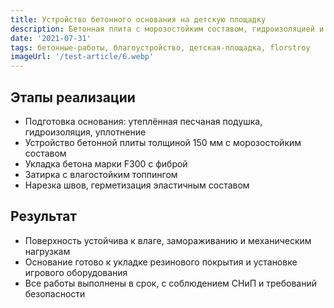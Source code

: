 ```yaml
---
title: Устройство бетонного основания на детскую площадку
description: Бетонная плита с морозостойким составом, гидроизоляцией и финишной затиркой для безопасной эксплуатации в условиях открытого воздуха
date: '2021-07-31'
tags: бетонные-работы, благоустройство, детская-площадка, florstroy
imageUrl: '/test-article/6.webp'
---
```


<Quote
  content="Основание выполнено с учётом требований к безопасности, морозостойкости и долговечности покрытия."
  author="FlorStroy"
  cite="https://florstroy.ru/"
/>

## Этапы реализации

- Подготовка основания: утеплённая песчаная подушка, гидроизоляция, уплотнение  
- Устройство бетонной плиты толщиной 150 мм с морозостойким составом  
- Укладка бетона марки F300 с фиброй  
- Затирка с влагостойким топпингом  
- Нарезка швов, герметизация эластичным составом  

<ArticleImage src="/test-article/6.webp" alt="Бетонное основание под детскую площадку" />

## Результат

- Поверхность устойчива к влаге, замораживанию и механическим нагрузкам  
- Основание готово к укладке резинового покрытия и установке игрового оборудования  
- Все работы выполнены в срок, с соблюдением СНиП и требований безопасности  

<Quote
  content="Бетонное основание выдерживает перепады температур и обеспечивает надёжную основу для детской площадки."
  author="Инженер по благоустройству"
  cite="https://florstroy.ru/"
/>


